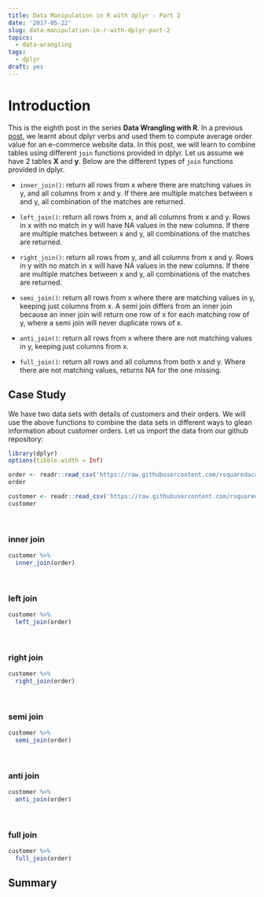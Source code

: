 ```yaml
---
title: Data Manipulation in R with dplyr - Part 2
date: '2017-05-22'
slug: data-manipulation-in-r-with-dplyr-part-2
topics:
  - data-wrangling
tags:
  - dplyr
draft: yes
---
```


# Introduction

This is the eighth post in the series **Data Wrangling with R**. In a previous [post](http://www.rsquaredacademy.com/blog/post/data-manipulation-in-r-with-dplyr-part-1/), we learnt about dplyr verbs and used them to compute average order value for an e-commerce website data. In this post, we will learn to combine tables using different `join` functions provided in dplyr. Let us assume we have 2 tables **X** and **y**. Below are the different types of `join` functions provided in dplyr.


- `inner_join()`: return all rows from x where there are matching values in y, and all columns from x and y. If there are multiple matches between x and y, all combination of the matches are returned.

- `left_join()`: return all rows from x, and all columns from x and y. Rows in x with no match in y will have NA values in the new columns. If there are multiple matches between x and y, all combinations of the matches are returned.

- `right_join()`: return all rows from y, and all columns from x and y. Rows in y with no match in x will have NA values in the new columns. If there are multiple matches between x and y, all combinations of the matches are returned.

- `semi_join()`: return all rows from x where there are matching values in y, keeping just columns from x. A semi join differs from an inner join because an inner join will return one row of x for each matching row of y, where a semi join will never duplicate rows of x.

- `anti_join()`: return all rows from x where there are not matching values in y, keeping just columns from x.

- `full_join()`: return all rows and all columns from both x and y. Where there are not matching values, returns NA for the one missing.


## Case Study

We have two data sets with details of customers and their orders. We will use the above functions to combine the data sets in different ways to glean information about customer orders. Let us import the data from our github repository:


```r
library(dplyr)
options(tibble.width = Inf)
```

```r
order <- readr::read_csv('https://raw.githubusercontent.com/rsquaredacademy/datasets/master/order.csv')
order

customer <- readr::read_csv('https://raw.githubusercontent.com/rsquaredacademy/datasets/master/customer.csv')
customer
```

<br>

### inner join

```r
customer %>%
  inner_join(order)
```

<br>

### left join

```r
customer %>%
  left_join(order)
```

<br>

### right join

```r
customer %>%
  right_join(order)
```

<br>

### semi join

```r
customer %>%
  semi_join(order)
```

<br>

### anti join

```r
customer %>%
  anti_join(order)
```

<br>

### full join

```r
customer %>%
  full_join(order)
```

## Summary